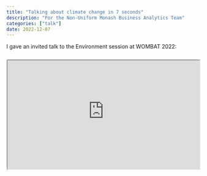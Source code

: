 ```yaml
---
title: "Talking about climate change in 7 seconds"
description: "For the Non-Uniform Monash Business Analytics Team"
categories: ["talk"]
date: 2022-12-07
---
```


I gave an invited talk to the Environment session at WOMBAT 2022:

```{=html}
<div style="text-align:center; position: relative; height: 0; padding-bottom: 56.25%; margin-top: 25px; margin-bottom: 25px; border: 1px solid #cccccc; border-radius: 5px;">
	<iframe style="position: absolute; top: 0; left: 0; width: 100%; height: 100%;" src="https://numbats2022.talks.jamesgoldie.dev/" allowfullscreen></iframe>
</div>
```

